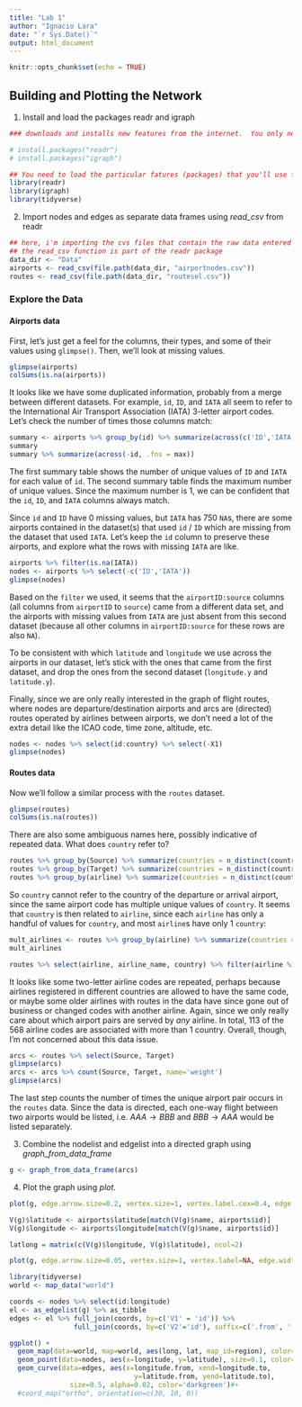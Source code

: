 ```yaml
---
title: "Lab 1"
author: "Ignacio Lara"
date: "`r Sys.Date()`"
output: html_document
---
```


```r
knitr::opts_chunk$set(echo = TRUE)
```

## Building and Plotting the Network

1. Install and load the packages readr and igraph

```r
### downloads and installs new features from the internet.  You only need to run these commands once.

# install.packages("readr")
# install.packages("igraph")

## You need to load the particular fatures (packages) that you'll use for a given session
library(readr)
library(igraph)
library(tidyverse)
```

2. Import nodes and edges as separate data frames using *read_csv* from readr

```r
## here, i'm importing the cvs files that contain the raw data entered through excel
## the read_csv function is part of the readr package
data_dir <- "Data"
airports <- read_csv(file.path(data_dir, "airportnodes.csv"))
routes <- read_csv(file.path(data_dir, "routesel.csv"))
```
### Explore the Data
#### Airports data
First, let's just get a feel for the columns, their types, and some of their values using `glimpse()`. Then, we'll look at missing values.
```r
glimpse(airports)
colSums(is.na(airports))
```
It looks like we have some duplicated information, probably from a merge between different datasets. For example, `id`, `ID`, and `IATA` all seem to refer to the International Air Transport Association (IATA) 3-letter airport codes. Let's check the number of times those columns match:

```r
summary <- airports %>% group_by(id) %>% summarize(across(c('ID','IATA'), n_distinct))
summary
summary %>% summarize(across(-id, .fns = max))
```
The first summary table shows the number of unique values of `ID` and `IATA` for each value of `id`. The second summary table finds the maximum number of unique values. Since the maximum number is 1, we can be confident that the `id`, `ID`, and `IATA` columns always match. 

Since `id` and `ID` have 0 missing values, but `IATA` has 750 `NA`s, there are some airports contained in the dataset(s) that used `id` / `ID` which are missing from the dataset that used `IATA`. Let's keep the `id` column to preserve these airports, and explore what the rows with missing `IATA` are like.
```r
airports %>% filter(is.na(IATA))
nodes <- airports %>% select(-c('ID','IATA'))
glimpse(nodes)
```
Based on the `filter` we used, it seems that the `airportID:source` columns (all columns from `airportID` to `source`) came from a different data set, and the airports with missing values from `IATA` are just absent from this second dataset (because all other columns in `airportID:source` for these rows are also `NA`). 

To be consistent with which `latitude` and `longitude` we use across the airports in our dataset, let's stick with the ones that came from the first dataset, and drop the ones from the second dataset (`longitude.y` and `latitude.y`).

Finally, since we are only really interested in the graph of flight routes, where nodes are departure/destination airports and arcs are (directed) routes operated by airlines between airports, we don't need a lot of the extra detail like the ICAO code, time zone, altitude, etc.
```r
nodes <- nodes %>% select(id:country) %>% select(-X1)
glimpse(nodes)
```
#### Routes data

Now we'll follow a similar process with the `routes` dataset.
```r
glimpse(routes)
colSums(is.na(routes))
```
There are also some ambiguous names here, possibly indicative of repeated data. What does `country` refer to?
```r
routes %>% group_by(Source) %>% summarize(countries = n_distinct(country))
routes %>% group_by(Target) %>% summarize(countries = n_distinct(country))
routes %>% group_by(airline) %>% summarize(countries = n_distinct(country))
```
So `country` cannot refer to the country of the departure or arrival airport, since the same airport code has multiple unique values of `country`. It seems that `country` is then related to `airline`, since each `airline` has only a handful of values for `country`, and most `airline`s have only 1 `country`:
```r
mult_airlines <- routes %>% group_by(airline) %>% summarize(countries = n_distinct(country)) %>% filter(countries > 1) %>% .$airline
mult_airlines

routes %>% select(airline, airline_name, country) %>% filter(airline %in% mult_airlines) %>% unique()
```
It looks like some two-letter airline codes are repeated, perhaps because airlines registered in different countries are allowed to have the same code, or maybe some older airlines with routes in the data have since gone out of business or changed codes with another airline. Again, since we only really care about which airport pairs are served by _any_ airline. In total, 113 of the 568 airline codes are associated with more than 1 country. Overall, though, I'm not concerned about this data issue.
```r
arcs <- routes %>% select(Source, Target)
glimpse(arcs)
arcs <- arcs %>% count(Source, Target, name='weight')
glimpse(arcs)
```
The last step counts the number of times the unique airport pair occurs in the `routes` data. Since the data is directed, each one-way flight between two airports would be listed, i.e. $AAA \rightarrow BBB$ and $BBB \rightarrow AAA$ would be listed separately.

3. Combine the nodelist and edgelist into a directed graph using *graph_from_data_frame* 

```r
g <- graph_from_data_frame(arcs)
```

4. Plot the graph using *plot*. 

```r
plot(g, edge.arrow.size=0.2, vertex.size=1, vertex.label.cex=0.4, edge.width = E(g)$weight, vertex.label.family='Helvetica', layout=layout_with_lgl)

```
```r
V(g)$latitude <- airports$latitude[match(V(g)$name, airports$id)]
V(g)$longitude <- airports$longitude[match(V(g)$name, airports$id)]

latlong = matrix(c(V(g)$longitude, V(g)$latitude), ncol=2)
```


```r
plot(g, edge.arrow.size=0.05, vertex.size=1, vertex.label=NA, edge.width = 0.1*E(g)$weight, vertex.label.family='Arial', layout=latlong, rescale=FALSE, asp=0, xlim=range(V(g)$longitude), ylim=range(V(g)$latitude))
```


```r
library(tidyverse)
world <- map_data("world")

coords <- nodes %>% select(id:longitude)
el <- as_edgelist(g) %>% as_tibble
edges <- el %>% full_join(coords, by=c('V1' = 'id')) %>% 
                full_join(coords, by=c('V2'='id'), suffix=c('.from', '.to')) %>% filter(V1 != V2)

ggplot() +
  geom_map(data=world, map=world, aes(long, lat, map_id=region), color='gray', fill='white', size=0.05) +
  geom_point(data=nodes, aes(x=longitude, y=latitude), size=0.1, color='lightblue') +
  geom_curve(data=edges, aes(x=longitude.from, xend=longitude.to,
                               y=latitude.from, yend=latitude.to),
               size=0.5, alpha=0.02, color='darkgreen')#+
  #coord_map("ortho", orientation=c(30, 10, 0))
```